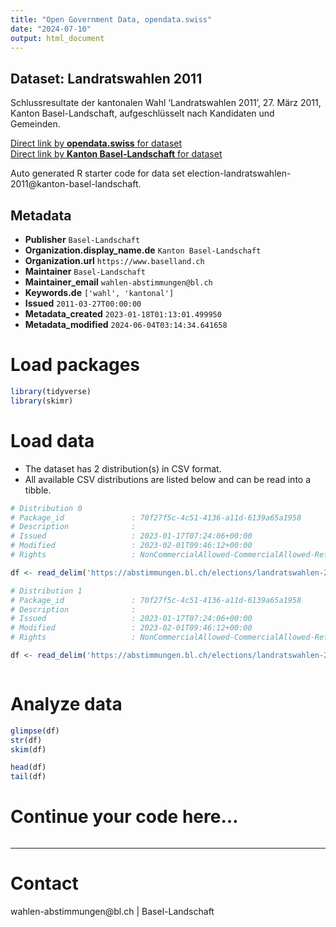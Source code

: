 ```yaml
---
title: "Open Government Data, opendata.swiss"
date: "2024-07-10"
output: html_document
---
```


## Dataset: Landratswahlen 2011

Schlussresultate der kantonalen Wahl 'Landratswahlen 2011', 27. März 2011, Kanton Basel-Landschaft, aufgeschlüsselt nach Kandidaten und Gemeinden.

[Direct link by **opendata.swiss** for dataset](https://opendata.swiss/de/dataset/landratswahlen-2011)<br>
[Direct link by **Kanton Basel-Landschaft** for dataset](https://abstimmungen.bl.ch/elections/landratswahlen-2011/data)

Auto generated R starter code for data set election-landratswahlen-2011@kanton-basel-landschaft.

## Metadata

- **Publisher** `Basel-Landschaft`
- **Organization.display_name.de** `Kanton Basel-Landschaft`
- **Organization.url** `https://www.baselland.ch`
- **Maintainer** `Basel-Landschaft`
- **Maintainer_email** `wahlen-abstimmungen@bl.ch`
- **Keywords.de** `['wahl', 'kantonal']`
- **Issued** `2011-03-27T00:00:00`
- **Metadata_created** `2023-01-18T01:13:01.499950`
- **Metadata_modified** `2024-06-04T03:14:34.641658`


# Load packages

```r

library(tidyverse)
library(skimr)

```

# Load data

-   The dataset has 2 distribution(s) in CSV format.
-   All available CSV distributions are listed below and can be read into a tibble.

```r

# Distribution 0
# Package_id               : 70f27f5c-4c51-4136-a11d-6139a65a1958
# Description              : 
# Issued                   : 2023-01-17T07:24:06+00:00
# Modified                 : 2023-02-01T09:46:12+00:00
# Rights                   : NonCommercialAllowed-CommercialAllowed-ReferenceRequired

df <- read_delim('https://abstimmungen.bl.ch/elections/landratswahlen-2011/data-csv')

# Distribution 1
# Package_id               : 70f27f5c-4c51-4136-a11d-6139a65a1958
# Description              : 
# Issued                   : 2023-01-17T07:24:06+00:00
# Modified                 : 2023-02-01T09:46:12+00:00
# Rights                   : NonCommercialAllowed-CommercialAllowed-ReferenceRequired

df <- read_delim('https://abstimmungen.bl.ch/elections/landratswahlen-2011/data-parties-csv')



```

# Analyze data

```r

glimpse(df)
str(df)
skim(df)

head(df)
tail(df)

```

# Continue your code here...

```r

```

------------------------------------------------------------------------

# Contact

wahlen-abstimmungen@bl.ch | Basel-Landschaft
